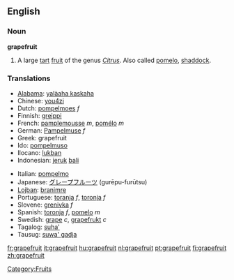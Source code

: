 ==English==

===Noun===
'''grapefruit'''
# A large [[tart]] [[fruit]] of the genus ''[[Citrus]]''. Also called [[pomelo]], [[shaddock]].

===Translations===

{{top}}
*[[Alabama]]: [[yalàaha kaskaha]]
*Chinese: [[you4zi]]
*Dutch: [[pompelmoes]] ''f''
*Finnish: [[greippi]]
*French: [[pamplemousse]] ''m'', [[pomélo]] ''m''
*German: [[Pampelmuse]] ''f''
*Greek: grapefruit
*Ido: [[pompelmuso]]
*Ilocano: [[lukban]]
*Indonesian: [[jeruk]] [[bali]]
{{mid}}
*Italian: [[pompelmo]]
*Japanese: [[グレープフルーツ]] (gurēpu-furūtsu)
*[[Lojban]]: [[branimre]]
*Portuguese: [[toranja]] ''f'', [[toronja]] ''f''
*Slovene: [[grenivka]] ''f''
*Spanish: [[toronja]] ''f'', [[pomelo]] ''m''
*Swedish: [[grape]] ''c'', [[grapefrukt]] ''c''
*Tagalog: [[suha']]
*Tausug: [[suwa' gadja]]
{{bottom}}



[[Category:Fruits]]

[[fr:grapefruit]]
[[it:grapefruit]]
[[hu:grapefruit]]
[[nl:grapefruit]]
[[pt:grapefruit]]
[[fi:grapefruit]]
[[zh:grapefruit]]